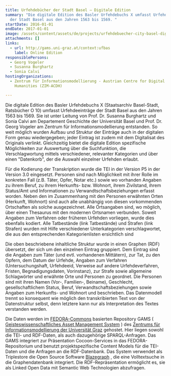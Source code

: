 ```yaml
---
title: Urfehdebücher der Stadt Basel – Digitale Edition
summary: "Die digitale Edition des Basler Urfehdebuchs X umfasst Urfehdeeinträge
  der Stadt Basel aus den Jahren 1563 bis 1569. "
startDate: 2016-01-01
endDate: 2017-01-01
image: /assets/content/assets/de/projects/urfehdebuecher-city-basel-digital-edition/startbild_ufbas.jpg
attachments: []
links:
  - url: http://gams.uni-graz.at/context:ufbas
    label: Online Edition
responsiblePersons:
  - Georg Vogeler
  - Susanna Burghartz
  - Sonia Calvi
hostingOrganizations:
  - Zentrum für Informationsmodellierung - Austrian Centre for Digital
    Humanities (ZIM-ACDH)

---
```

Die digitale Edition des Basler Urfehdebuchs X (Staatsarchiv Basel-Stadt, Ratsbücher O 10) umfasst Urfehdeeinträge der Stadt Basel aus den Jahren 1563 bis 1569. Sie ist unter Leitung von Prof. Dr. Susanna Burghartz und Sonia Calvi am Departement Geschichte der Universität Basel und Prof. Dr. Georg Vogeler am Zentrum für Informationsmodellierung  entstanden. So weit möglich wurden Aufbau und Struktur der Einträge auch in der digitalen Form genau wiedergegeben; jeder Eintrag ist zudem mit dem Digitalisat des Originals verlinkt. Gleichzeitig bietet die digitale Edition spezifische Möglichkeiten zur Auswertung über die Suchfunktion, die Verschlagwortung mittels verschiedener, relevanter Kategorien und über einen "Datenkorb", der die Auswahl einzelner Urfehden erlaubt.

Für die Kodierung der Transkription wurde die TEI in der Version P5 in der Version 3.0 eingesetzt. Personen sind nach Möglichkeit mit ihrer Rolle im konkreten Fall (z.B. Täter, Opfer, Notar etc.) sowie wo vorhanden Angaben zu ihrem Beruf, zu ihrem Herkunfts- bzw. Wohnort, ihrem Zivilstand, ihrem Status/Amt und Informationen zu Verwandtschaftsbeziehungen erfasst worden. Neben den im Zusammenhang mit den Personen erwähnten Orten (Herkunft, Wohnort) sind auch alle unabhängig von diesen vorkommenden Ortschaften als solche ausgezeichnet. Alle Ortsangaben sind, wo möglich, über einen Thesaurus mit den modernen Ortsnamen verbunden. Soweit Angaben zum Verfahren oder früheren Urfehden vorliegen, wurde dies ebenfalls kodiert. Alle Tatbestände (link Tatbestände) und Strafen (link Strafen) wurden mit Hilfe verschiedener Unterkategorien verschlagwortet, die aus den entsprechenden Kategorienlisten ersichtlich sind

Die oben beschriebene inhaltliche Struktur wurde in einen Graphen (RDF) übersetzt, der sich um den einzelnen Eintrag gruppiert. Dem Eintrag sind die Angaben zum Täter (und evtl. vorhandenen Mittätern), zur Tat, zu den Opfern, dem Datum der Urfehde, Angaben zum Verfahren (Untersuchungshaft, Urfehdeeid, Verweise auf andere Urfehdeverfahren, Fristen, Begnadigungsdaten, Vorinstanz), zur Strafe sowie allgemeine Schlagwörter und erwähnte Orte und Personen zu geordnet. Die Personen sind mit ihren Namen (Vor-, Familien-, Beiname), Geschlecht, gesellschaftlichem Status, Beruf, Verwandtschaftsbeziehungen sowie Angaben zum Herkunfts- und Wohnort und beschrieben. Das Datenmodell trennt so konsequent wie möglich den transkribierten Text von der Datenstruktur selbst, denn letztere kann nur als Interpretation des Textes verstanden werden.

Die Daten werden im [FEDORA-Commons](http://www.fedora-commons.org/) basierten Repository GAMS ( [Geisteswissenschaftliches Asset Management System](http://gams.uni-graz.at/) ) des [Zentrums für Informationsmodellierung der Universität Graz](http://informationsmodellierung.uni-graz.at/) gehostet. Hier liegen sowohl die TEI- und RDF-Daten, als auch dazugehörige SPARQL-Anfragen. Das GAMS integriert zur Präsentation Cocoon-Services in das FEDORA-Repositorium und benutzt projektspezifische Content Models für die TEI-Daten und die Anfragen an die RDF-Datenbank. Das System verwendet als Triplestore die Open Source Software [Blazegraph](http://blazegraph.com/) , die eine Volltextsuche in die Graphendatenbank integriert. Die RDF-Repräsentation ermöglicht es, sie als Linked Open Data mit Semantic Web Technologien abzufragen.
